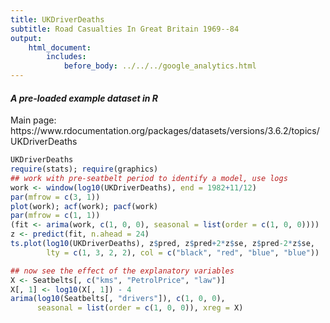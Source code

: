 ```yaml
---
title: UKDriverDeaths
subtitle: Road Casualties In Great Britain 1969--84
output:
    html_document:
        includes:
            before_body: ../../../google_analytics.html
---
```


#### *A pre-loaded example dataset in R*
Main page: https://www.rdocumentation.org/packages/datasets/versions/3.6.2/topics/UKDriverDeaths

```r
UKDriverDeaths
require(stats); require(graphics)
## work with pre-seatbelt period to identify a model, use logs
work <- window(log10(UKDriverDeaths), end = 1982+11/12)
par(mfrow = c(3, 1))
plot(work); acf(work); pacf(work)
par(mfrow = c(1, 1))
(fit <- arima(work, c(1, 0, 0), seasonal = list(order = c(1, 0, 0))))
z <- predict(fit, n.ahead = 24)
ts.plot(log10(UKDriverDeaths), z$pred, z$pred+2*z$se, z$pred-2*z$se,
        lty = c(1, 3, 2, 2), col = c("black", "red", "blue", "blue"))

## now see the effect of the explanatory variables
X <- Seatbelts[, c("kms", "PetrolPrice", "law")]
X[, 1] <- log10(X[, 1]) - 4
arima(log10(Seatbelts[, "drivers"]), c(1, 0, 0),
      seasonal = list(order = c(1, 0, 0)), xreg = X)
```
